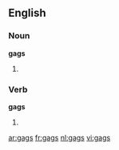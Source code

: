 ==English==

===Noun===
'''gags'''

# {{plural of|[[gag]]}}

===Verb===
'''gags'''

# {{third-person singular of|gag}}

[[ar:gags]]
[[fr:gags]]
[[nl:gags]]
[[vi:gags]]